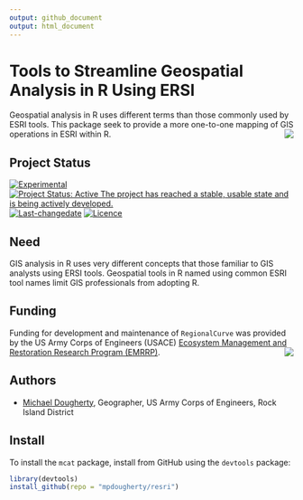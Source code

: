```yaml
---
output: github_document
output: html_document
---
```

<!-- rmarkdown v1 -->
<!-- README.md is generated from README.Rmd. Please edit that file -->

# Tools to Streamline Geospatial Analysis in R Using ERSI
Geospatial analysis in R uses different terms than those commonly used by ESRI tools. This package seek to provide a more one-to-one mapping of GIS operations in ESRI within R.  <img src="images/HDQLO-03_h120.jpg" align="right" />

## Project Status
[![Experimental](https://img.shields.io/badge/lifecycle-experimental-orange.svg)](https://www.tidyverse.org/lifecycle)
[![Project Status: Active The project has reached a stable, usable state and is being actively developed.](https://www.repostatus.org/badges/latest/active.svg)](https://www.repostatus.org/#active)
[![Last-changedate](https://img.shields.io/badge/last%20change-2019--05--28-yellowgreen.svg)](/commits/master)
[![Licence](https://img.shields.io/badge/licence-CC0-blue.svg)](http://choosealicense.com/licenses/cc0-1.0/)

## Need
GIS analysis in R uses very different concepts that those familiar to GIS analysts using ERSI tools. Geospatial tools in R named using common ESRI tool names limit GIS professionals from adopting R. 

## Funding
Funding for development and maintenance of `RegionalCurve` was provided by the 
US Army Corps of Engineers (USACE) [Ecosystem Management and Restoration 
Research Program (EMRRP)](https://emrrp.el.erdc.dren.mil). <img src="man/figures/EMRRP_logo_300.png" align="right" />

## Authors
* [Michael Dougherty](mailto:Michael.P.Dougherty@usace.army.mil), Geographer, US Army Corps of Engineers, Rock Island District

## Install
To install the `mcat` package, install from GitHub using the 
`devtools` package:

```r
library(devtools)
install_github(repo = "mpdougherty/resri")
```
